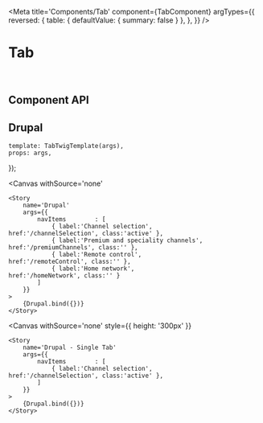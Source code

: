 


<Meta 
    title='Components/Tab' 
    component={TabComponent}
    argTypes={{
        reversed: {
            table: { defaultValue: { summary: false } },
        },
    }}
/>


# Tab

<br/>



## Component API

<Props of={TabComponent} />




## Drupal

    template: TabTwigTemplate(args),
    props: args,
});

<Canvas
    withSource='none'
>
    <Story 
        name='Drupal'
        args={{ 
            navItems        : [
                { label:'Channel selection',                href:'/channelSelection', class:'active' },
                { label:'Premium and speciality channels',  href:'/premiumChannels', class:'' },
                { label:'Remote control',                   href:'/remoteControl', class:'' },
                { label:'Home network',                     href:'/homeNetwork', class:'' }
            ]
        }}
    >
        {Drupal.bind({})}
    </Story>
</Canvas>

<Canvas
    withSource='none'
    style={{ height: '300px' }}
>
    <Story 
        name='Drupal - Single Tab'
        args={{
            navItems        : [
                { label:'Channel selection',                href:'/channelSelection', class:'active' },
            ]
        }}
    >
        {Drupal.bind({})}
    </Story>
</Canvas>
